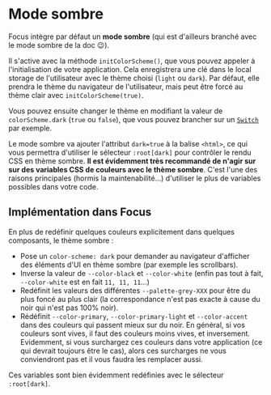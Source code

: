 
<Meta title="CSS/Mode sombre" />

# Mode sombre

Focus intègre par défaut un **mode sombre** (qui est d'ailleurs branché avec le mode sombre de la doc 😉).

Il s'active avec la méthode `initColorScheme()`, que vous pouvez appeler à l'initialisation de votre application. Cela enregistrera une clé dans le local storage de l'utilisateur avec le thème choisi (`light` ou `dark`). Par défaut, elle prendra le thème du navigateur de l'utilisateur, mais peut être forcé au thème clair avec `initColorScheme(true)`.

Vous pouvez ensuite changer le thème en modifiant la valeur de `colorScheme.dark` (`true` ou `false`), que vous pouvez brancher sur un [`Switch`](/docs/composants-focus4∕toolbox-switch--docs) par exemple.

Le mode sombre va ajouter l'attribut `dark=true` à la balise `<html>`, ce qui vous permettra d'utiliser le sélecteur `:root[dark]` pour contrôler le rendu CSS en thème sombre. **Il est évidemment très recommandé de n'agir sur sur des variables CSS de couleurs avec le thème sombre**. C'est l'une des raisons principales (hormis la maintenabilité...) d'utiliser le plus de variables possibles dans votre code.

## Implémentation dans Focus

En plus de redéfinir quelques couleurs explicitement dans quelques composants, le thème sombre :

- Pose un `color-scheme: dark` pour demander au navigateur d'afficher des éléments d'UI en thème sombre (par exemple les scrollbars).
- Inverse la valeur de `--color-black` et `--color-white` (enfin pas tout à fait, `--color-white` est en fait `11, 11, 11`...)
- Redéfinit les valeurs des différentes `--palette-grey-XXX` pour être du plus foncé au plus clair (la correspondance n'est pas exacte à cause du noir qui n'est pas 100% noir).
- Rédéfinit `--color-primary`, `--color-primary-light` et `--color-accent` dans des couleurs qui passent mieux sur du noir. En général, si vos couleurs sont vives, il faut des couleurs moins vives, et inversement. Evidemment, si vous surchargez ces couleurs dans votre application (ce qui devrait toujours être le cas), alors ces surcharges ne vous conviendront pas et il vous faudra les remplacer aussi.

Ces variables sont bien évidemment redéfinies avec le sélecteur `:root[dark]`.
